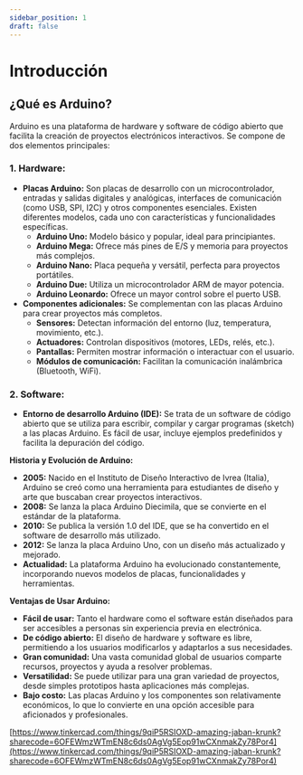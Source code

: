 ```yaml
---
sidebar_position: 1
draft: false
---
```


# Introducción

## ¿Qué es Arduino?

Arduino es una plataforma de hardware y software de código abierto que facilita la creación de proyectos electrónicos interactivos. Se compone de dos elementos principales:

### **1. Hardware:**


* **Placas Arduino:** Son placas de desarrollo con un microcontrolador, entradas y salidas digitales y analógicas, interfaces de comunicación (como USB, SPI, I2C) y otros componentes esenciales. Existen diferentes modelos, cada uno con características y funcionalidades específicas.
    * **Arduino Uno:**  Modelo básico y popular, ideal para principiantes.
    * **Arduino Mega:** Ofrece más pines de E/S y memoria para proyectos más complejos.
    * **Arduino Nano:** Placa pequeña y versátil, perfecta para proyectos portátiles.
    * **Arduino Due:**  Utiliza un microcontrolador ARM de mayor potencia.
    * **Arduino Leonardo:** Ofrece un mayor control sobre el puerto USB.
* **Componentes adicionales:**  Se complementan con las placas Arduino para crear proyectos más completos.
    * **Sensores:** Detectan información del entorno (luz, temperatura, movimiento, etc.).
    * **Actuadores:** Controlan dispositivos (motores, LEDs, relés, etc.).
    * **Pantallas:** Permiten mostrar información o interactuar con el usuario.
    * **Módulos de comunicación:** Facilitan la comunicación inalámbrica (Bluetooth, WiFi).

### **2. Software:**

* **Entorno de desarrollo Arduino (IDE):** Se trata de un software de código abierto que se utiliza para escribir, compilar y cargar programas (sketch) a las placas Arduino. Es fácil de usar,  incluye ejemplos predefinidos y facilita la depuración del código.

**Historia y Evolución de Arduino:**

* **2005:** Nacido en el Instituto de Diseño Interactivo de Ivrea (Italia), Arduino se creó como una herramienta para estudiantes de diseño y arte que buscaban crear proyectos interactivos.
* **2008:**  Se lanza la placa Arduino Diecimila, que se convierte en el estándar de la plataforma.
* **2010:** Se publica la versión 1.0 del IDE, que se ha convertido en el software de desarrollo más utilizado.
* **2012:** Se lanza la placa Arduino Uno, con un diseño más actualizado y mejorado.
* **Actualidad:** La plataforma Arduino ha evolucionado constantemente, incorporando nuevos modelos de placas, funcionalidades y herramientas.

**Ventajas de Usar Arduino:**

* **Fácil de usar:**  Tanto el hardware como el software están diseñados para ser accesibles a personas sin experiencia previa en electrónica.
* **De código abierto:**  El diseño de hardware y software es libre, permitiendo a los usuarios modificarlos y adaptarlos a sus necesidades.
* **Gran comunidad:**  Una vasta comunidad global de usuarios comparte recursos, proyectos y ayuda a resolver problemas.
* **Versatilidad:**  Se puede utilizar para una gran variedad de proyectos, desde simples prototipos hasta aplicaciones más complejas.
* **Bajo costo:**  Las placas Arduino y los componentes son relativamente económicos, lo que lo convierte en una opción accesible para aficionados y profesionales.

[https://www.tinkercad.com/things/9qiP5RSIOXD-amazing-jaban-krunk?sharecode=6OFEWmzWTmEN8c6ds0AgVg5Eop91wCXnmakZy78Por4](https://www.tinkercad.com/things/9qiP5RSIOXD-amazing-jaban-krunk?sharecode=6OFEWmzWTmEN8c6ds0AgVg5Eop91wCXnmakZy78Por4)